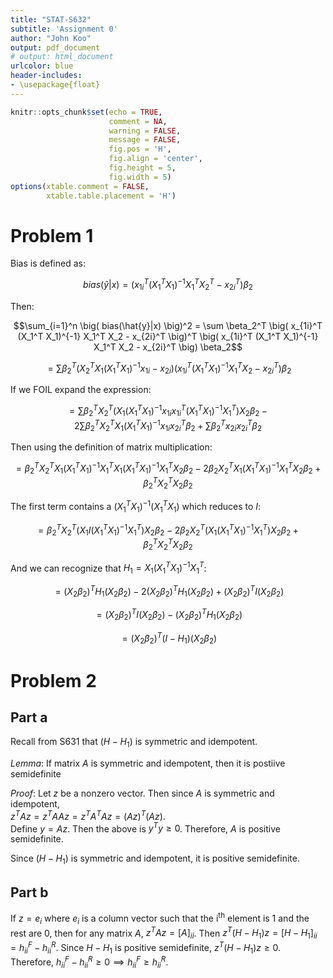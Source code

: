 ```yaml
---
title: "STAT-S632"
subtitle: 'Assignment 0'
author: "John Koo"
output: pdf_document
# output: html_document
urlcolor: blue
header-includes:
- \usepackage{float}
---
```


```r
knitr::opts_chunk$set(echo = TRUE, 
                      comment = NA, 
                      warning = FALSE, 
                      message = FALSE, 
                      fig.pos = 'H', 
                      fig.align = 'center', 
                      fig.height = 5, 
                      fig.width = 5)
options(xtable.comment = FALSE, 
        xtable.table.placement = 'H')
```

# Problem 1

Bias is defined as:

$$bias(\hat{y}|x) = 
\big(x_{1i}^T (X_1^T X_1)^{-1} X_1^T X_2^T - x_{2i}^T \big) \beta_2$$

Then:

$$\sum_{i=1}^n \big( bias(\hat{y}|x) \big)^2 
= \sum \beta_2^T \big( x_{1i}^T (X_1^T X_1)^{-1} X_1^T X_2 - x_{2i}^T \big)^T
\big( x_{1i}^T (X_1^T X_1)^{-1} X_1^T X_2 - x_{2i}^T \big) \beta_2$$

$$= \sum \beta_2^T \big( X_2^T X_1 (X_1^T X_1)^{-1} x_{1i} - x_{2i} \big)
\big(x_{1i}^T (X_1^T X_1)^{-1} X_1^T X_2 - x_{2i}^T \big) \beta_2$$

If we FOIL expand the expression: 

$$= \sum \beta_2^T X_2^T \big(X_1 (X_1^T X_1)^{-1} x_{1i}
x_{1i}^T (X_1^T X_1)^{-1} X_1^T \big) X_2 \beta_2
- 2 \sum \beta_2^T X_2^T X_1 (X_1^T X_1)^{-1} x_{1i} x_{2i}^T \beta_2 
+ \sum \beta_2^T x_{2i} x_{2i}^T \beta_2$$

Then using the definition of matrix multiplication: 

$$= \beta_2^T X_2^T X_1 (X_1^T X_1)^{-1} X_1^T X_1 (X_1^T X_1)^{-1} X_1^T X_2 \beta_2
- 2 \beta_2 X_2^T X_1 (X_1^T X_1)^{-1} X_1^T X_2 \beta_2 
+ \beta_2^T X_2^T X_2 \beta_2$$

The first term contains a $(X_1^T X_1)^{-1} (X_1^T X_1)$ which reduces to $I$:

$$= \beta_2^T X_2^T \big( X_1 I (X_1^T X_1)^{-1} X_1^T \big) X_2 \beta_2 
- 2 \beta_2 X_2^T \big( X_1 (X_1^T X_1)^{-1} X_1^T \big) X_2 \beta_2
+ \beta_2^T X_2^T X_2 \beta_2$$

And we can recognize that $H_1 = X_1 (X_1^T X_1)^{-1} X_1^T$:

$$= (X_2 \beta_2)^T H_1 (X_2 \beta_2) - 2 (X_2 \beta_2)^T H_1 (X_2 \beta_2) 
+ (X_2 \beta_2)^T I (X_2 \beta_2)$$

$$= (X_2 \beta_2)^T I (X_2 \beta_2) - (X_2 \beta_2)^T H_1 (X_2 \beta_2)$$

$$= (X_2 \beta_2)^T (I - H_1) (X_2 \beta_2)$$

# Problem 2

## Part a

Recall from S631 that $(H - H_1)$ is symmetric and idempotent. 

*Lemma*: If matrix $A$ is symmetric and idempotent, then it is postiive 
semidefinite

*Proof*: Let $z$ be a nonzero vector. Then since $A$ is symmetric and idempotent,  
$z^T A z = z^T A A z = z^T A^T A z = (Az)^T (Az)$.  
Define $y = Az$. Then the above is $y^T y \geq 0$. Therefore, $A$ is positive 
semidefinite.

Since $(H - H_1)$ is symmetric and idempotent, it is positive semidefinite.

## Part b

If $z = e_i$ where $e_i$ is a column vector such that the i^th^ element is 1 and 
the rest are 0, then for any matrix $A$, $z^T A z = [A]_{ii}$. Then 
$z^T (H - H_1) z = [H - H_1]_{ii} = h_{ii}^F - h_{ii}^R$. Since $H - H_1$ is 
positive semidefinite, $z^T (H - H_1) z \geq 0$. Therefore, 
$h_{ii}^F - h_{ii}^R \geq 0 \implies h_{ii}^F \geq h_{ii}^R$.